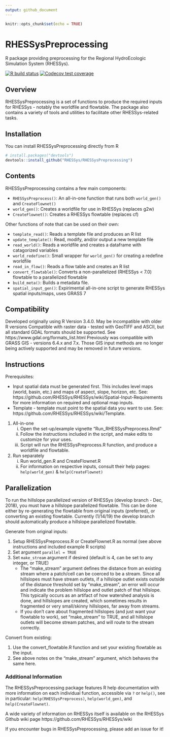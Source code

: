 ```yaml
---
output: github_document
---
```


<!-- README.md was generated from README.Rmd. Please edit that file -->

```r
knitr::opts_chunk$set(echo = TRUE)
```
# RHESSysPreprocessing
R package providing preprocessing for the Regional HydroEcologic Simulation System (RHESSys).

<!-- badges: start -->
  [![R build status](https://github.com/RHESSys/RHESSysPreprocessing/workflows/R-CMD-check/badge.svg)](https://github.com/RHESSys/RHESSysPreprocessing/actions)
[![Codecov test coverage](https://codecov.io/gh/RHESSys/RHESSysPreprocessing/branch/master/graph/badge.svg)](https://codecov.io/gh/RHESSys/RHESSysPreprocessing?branch=master)
<!-- badges: end -->

## Overview
RHESSysPreprocessing is a set of functions to produce the required inputs for RHESSys - notably the worldfile and flowtable. The package also contains a variety of tools and utilities to facilitate other RHESSys-related tasks.

## Installation
You can install RHESSysPreprocessing directly from R

```r
# install.packages("devtools")
devtools::install_github("RHESSys/RHESSysPreprocessing")
```

<!-- Alternatively, the package can be installed manually: -->

<!-- 1. Download or clone the RHESSysPreprocessing repository. -->
<!-- 1. Open RHESSysPreprocessing.Rproj -->
<!-- 1. Under the "Build" menu, select "Install and restart". -->
<!-- 1. Close the package (under "File" - "Close Project"). -->
<!-- 1. Load the package via: `library(RHESSysPreprocessing)` -->

## Contents
RHESSysPreprocessing contains a few main components:

* `RHESSysPreprocess()`: An all-in-one function that runs both `world_gen()` and `CreateFlownet()`
* `world_gen()`: Creates a worldfile for use in RHESSys (replaces g2w)
* `CreateFlownet()`: Creates a RHESSys flowtable (replaces cf)

Other functions of note that can be used on their own:

* `template_read()`: Reads a template file and produces an R list
* `update_template()`: Read, modify, and/or output a new template file
* `read_world()`: Reads a worldfile and creates a dataframe with catagorized variables
* `world_redefine()`: Small wrapper for `world_gen()` for creating a redefine worldfile
* `read_in_flow()`: Reads a flow table and creates an R list
* `convert_flowtable()`: Converts a non-parallelized (RHESSys < 7.0) flowtable to a parallelized flowtable
* `build_meta()`: Builds a metadata file. <under construction>
* `spatial_input_gen()`: Expirimental all-in-one script to generate RHESSys spatial inputs/maps, uses GRASS 7

## Compatibility
Developed originally using R Version 3.4.0. May be incompatible with older R versions
Compatible with raster data - tested with GeoTIFF and ASCII, but all standard GDAL formats should be supported. See https://www.gdal.org/formats_list.html
Previously was compatible with GRASS GIS - versions 6.4.x and 7.x. Those GIS input methods are no longer being actively supported and may be removed in future versions.

## Instructions

Prerequisites:

* Input spatial data must be generated first. This includes level maps (world, basin, etc.) and maps of aspect, slope, horizon, etc. See: https://github.com/RHESSys/RHESSys/wiki/Spatial-Input-Requirements for more information on required and optional map inputs.  
* Template - template must point to the spatial data you want to use. See: https://github.com/RHESSys/RHESSys/wiki/Template.   

1. All-in-one
    i) Open the set-up/example vignette "Run_RHESSysPreprocess.Rmd"
    i) Follow the instructions included in the script, and make edits to customize for your uses.
    i) Script will run the RHESSysPreprocess.R function, and produce a worldfile and flowtable.
1. Run separately
    i) Run world_gen.R and CreateFlownet.R
    i) For information on respective inputs, consult their help pages: `help(world_gen)` & `help(CreateFlownet)`

## Parallelization
To run the hillslope parallelized version of RHESSys (develop branch - Dec, 2018), you must have a hillslope parallelized flowtable.
This can be done either by re-generating the flowtable from original inputs (preferred), or converting an existing flowtable. 
Currently (1/14/19) the develop branch should automatically produce a hillslope parallelized flowtable.  

Generate from original inputs:

1. Setup RHESSysPreprocess.R or CreateFlownet.R as normal (see above instructions and included example R scripts)
1. Set argument `parallel = TRUE`
1. Set `make_stream` argument if desired (default is 4, can be set to any integer, or TRUE)
    * The "make_stream" argument defines the distance from an existing stream where a patch/cell can be coerced to be a stream. Since all hillslopes must have stream outlets, if a hillslope outlet exists outside of the distance threshold set by "make_stream", an error will occur and indicate the problem hillslope and outlet patch of that hillslope. This typically occurs as an artifact of how watershed analysis is done, and hillslopes are created, which sometimes results in fragmented or very small/skinny hillslopes, far away from streams.
    * If you don't care about fragmented hillslopes (and just want your flowtable to work), set "make_stream" to TRUE, and all hillslope outlets will become stream patches, and will route to the stream correctly.
		
Convert from existing:

1. Use the convert_flowtable.R function and set your existing flowtable as the input.
1. See above notes on the "make_stream" argument, which behaves the same here.

### Additional Information
The RHESSysPreprocessing package features R help documentation with more information on each individual function, accessible via `?` or `help()`, see in particular: `help(RHESSysPreprocess)`, `help(world_gen)`, and `help(CreateFlownet)`.  

A wide variety of information on RHESSys itself is available on the RHESSys Github wiki page https://github.com/RHESSys/RHESSys/wiki

If you encounter bugs in RHESSysPreprocessing, please add an issue for it!

